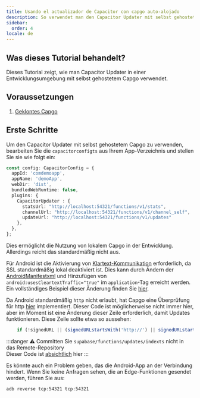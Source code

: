```yaml
---
title: Usando el actualizador de Capacitor con capgo auto-alojado
description: So verwendet man den Capacitor Updater mit selbst gehostetem Capgo
sidebar:
  order: 4
locale: de
---
```


## Was dieses Tutorial behandelt?

Dieses Tutorial zeigt, wie man Capacitor Updater in einer Entwicklungsumgebung mit selbst gehostetem Capgo verwendet.

## Voraussetzungen

1. [Geklontes Capgo](https://githubcom/Cap-go/capgo)

## Erste Schritte

Um den Capacitor Updater mit selbst gehostetem Capgo zu verwenden, bearbeiten Sie die `capacitorconfigts` aus Ihrem App-Verzeichnis und stellen Sie sie wie folgt ein:

```ts
const config: CapacitorConfig = {
  appId: 'comdemoapp',
  appName: 'demoApp',
  webDir: 'dist',
  bundledWebRuntime: false,
  plugins: {
    CapacitorUpdater : {
      statsUrl: "http://localhost:54321/functions/v1/stats",
      channelUrl: "http://localhost:54321/functions/v1/channel_self",
      updateUrl: "http://localhost:54321/functions/v1/updates"
    },
  },
};
```

Dies ermöglicht die Nutzung von lokalem Capgo in der Entwicklung. Allerdings reicht das standardmäßig nicht aus.

Für Android ist die Aktivierung von [Klartext-Kommunikation](https://developerandroidcom/topic/security/risks/cleartext) erforderlich, da SSL standardmäßig lokal deaktiviert ist.
Dies kann durch Ändern der [AndroidManifestxml](https://githubcom/Cap-go/capacitor-updater/blob/main/android/src/main/AndroidManifestxml) und Hinzufügen von `android:usesCleartextTraffic="true"` im `application`-Tag erreicht werden.
Ein vollständiges Beispiel dieser Änderung finden Sie [hier](https://gistgithubcom/WcaleNieWolny/061a015acdebe35eaf3afd7030797701).

Da Android standardmäßig `http` nicht erlaubt, hat Capgo eine Überprüfung für http [hier](https://githubcom/Cap-go/capgo/blob/4cce6c0707d745faa2afbab643e636bad927c602/supabase/functions/updates/indexts#L396) implementiert.
Dieser Code ist möglicherweise nicht immer hier, aber im Moment ist eine Änderung dieser Zeile erforderlich, damit Updates funktionieren.
Diese Zeile sollte etwa so aussehen:
```ts
    if (!signedURL || (signedURLstartsWith('http://') || signedURLstartsWith('https://'))) {
```

:::danger
⚠️ Committen Sie `supabase/functions/updates/indexts` nicht in das Remote-Repository\
Dieser Code ist [absichtlich](https://githubcom/Cap-go/capacitor-updater/issues/37#issuecomment-1684916354) hier
:::

Es könnte auch ein Problem geben, das die Android-App an der Verbindung hindert. Wenn Sie keine Anfragen sehen, die an Edge-Funktionen gesendet werden, führen Sie aus:
```bash
adb reverse tcp:54321 tcp:54321
```